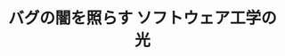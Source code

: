 ﻿---
title: "バグの闇を照らす ソフトウェア工学の光"
category: "情報理工学院"
vol: "77"
interviewee: "権藤 克彦"
url: ""
tags: []
pdf: "77-2-gondo.pdf"
career: ""
preface: "現代社会はコンピュータによって支えられている。そのコンピュータはソフトウェアに支えられて動い ている。では、ソフトウェアを開発する人間は一体何に支えられているのだろう。それこそがソフトウェ ア工学である。権藤先生は、ソフトウェア開発者がバグを生み出さないようにするため、開発者を支える さまざまなツールの開発を行なっている。世界を支えるソフトウェア工学の世界へ、ようこそ。"
---
